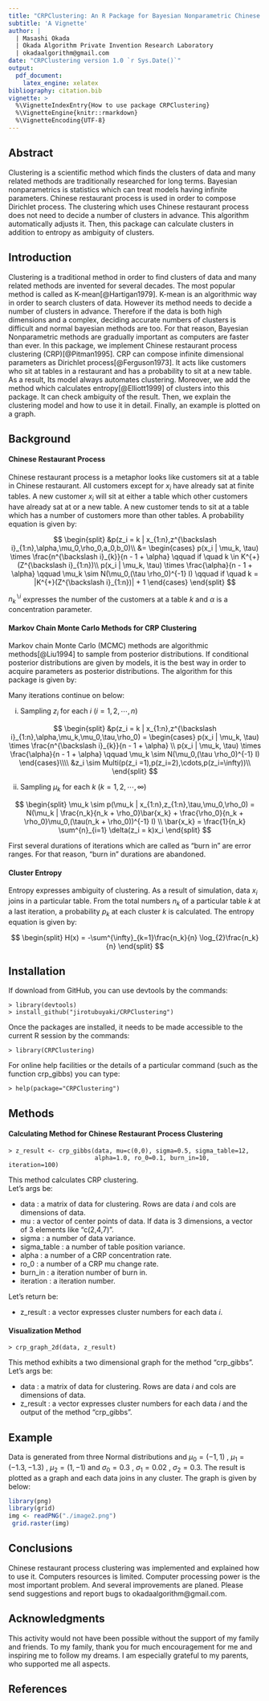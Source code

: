 ```yaml
---
title: "CRPClustering: An R Package for Bayesian Nonparametric Chinese Restaurant Process Clustering with Entropy"
subtitle: 'A Vignette'
author: |
  | Masashi Okada
  | Okada Algorithm Private Invention Research Laboratory
  | okadaalgorithm@gmail.com
date: "CRPClustering version 1.0 `r Sys.Date()`"
output:
  pdf_document:
    latex_engine: xelatex
bibliography: citation.bib
vignette: >
  %\VignetteIndexEntry{How to use package CRPClustering}
  %\VignetteEngine{knitr::rmarkdown}
  %\VignetteEncoding{UTF-8}
---
```


## Abstract
Clustering is a scientific method which finds the clusters of data and many related methods are traditionally researched for long terms. Bayesian nonparametrics is statistics which can treat models having infinite parameters. Chinese restaurant process is used in order to compose Dirichlet process. The clustering which uses Chinese restaurant process does not need to decide a number of clusters in advance. This algorithm automatically adjusts it. Then, this package can calculate clusters in addition to entropy as ambiguity of clusters.

## Introduction
Clustering is a traditional method in order to find clusters of data and many related methods are invented for several decades. The most popular method is called as K-mean[@Hartigan1979]. K-mean is an algorithmic way in order to search clusters of data. However its method needs to decide a number of clusters in advance. Therefore if the data is both high dimensions and a complex, deciding accurate numbers of clusters is difficult and normal bayesian methods are too. For that reason, Bayesian Nonparametric methods are gradually important as computers are faster than ever. In this package, we implement Chinese restaurant process clustering  (CRP)[@Pitman1995]. CRP can compose infinite dimensional parameters as Dirichlet process[@Ferguson1973]. It acts like customers who sit at tables in a restaurant and has a probability to sit at a new table. As a result, Its model always automates clustering. Moreover, we add the method which calculates entropy[@Elliott1999] of clusters into this package. It can check ambiguity of the result. Then, we explain the clustering model and how to use it in detail. Finally, an example is plotted on a graph.

## Background
#### Chinese Restaurant Process
Chinese restaurant process is a metaphor looks like customers sit at a table in Chinese restaurant. All customers except for $x_i$ have already sat at finite tables. A new customer $x_i$ will sit at either a table which other customers have already sat at or a new table. A new customer tends to sit at a table which has a number of customers more than other tables. A probability equation is given by:

$$
\begin{split}
  &p(z_i = k | x_{1:n},z^{\backslash i}_{1:n},\alpha,\mu_0,\rho_0,a_0,b_0)\\
  &= \begin{cases}
    p(x_i | \mu_k, \tau) \times \frac{n^{\backslash i}_{k}}{n - 1 + \alpha} \qquad if \quad k \in K^{+}(Z^{\backslash i}_{1:n})\\
    p(x_i | \mu_k, \tau) \times \frac{\alpha}{n - 1 + \alpha} \qquad  \mu_k \sim N(\mu_0,(\tau \rho_0)^{-1} I) \qquad if \quad k = |K^{+}(Z^{\backslash i}_{1:n})| + 1
  \end{cases}
\end{split}
$$

$n^{\backslash i}_{k}$ expresses the number of the customers at a table $k$ and $\alpha$ is a concentration parameter.

#### Markov Chain Monte Carlo Methods for CRP Clustering
Markov chain Monte Carlo (MCMC) methods are algorithmic methods[@Liu1994] to sample from posterior distributions. If conditional posterior distributions are given by models, it is the best way in order to acquire parameters as posterior distributions. The algorithm for this package is given by:  

Many iterations continue on below:  

i) Sampling $z_i$ for each $i$ $(i = 1,2, \cdots,n)$

$$
\begin{split}
  &p(z_i = k | x_{1:n},z^{\backslash i}_{1:n},\alpha,\mu_k,\mu_0,\tau,\rho_0)
 = \begin{cases}
    p(x_i | \mu_k, \tau) \times \frac{n^{\backslash i}_{k}}{n - 1 + \alpha} \\
    p(x_i | \mu_k, \tau) \times \frac{\alpha}{n - 1 + \alpha} \qquad  \mu_k \sim N(\mu_0,(\tau \rho_0)^{-1} I)
  \end{cases}\\\\
  &z_i \sim Multi(p(z_i =1),p(z_i=2),\cdots,p(z_i=\infty))\\
\end{split}
$$

ii) Sampling $\mu_k$ for each $k$ $(k = 1,2, \cdots ,\infty)$

$$
\begin{split}
  \mu_k \sim p(\mu_k | x_{1:n},z_{1:n},\tau,\mu_0,\rho_0) = N(\mu_k | \frac{n_k}{n_k + \rho_0}\bar{x_k} + \frac{\rho_0}{n_k + \rho_0}\mu_0,(\tau(n_k + \rho_0))^{-1} I) \\
  \bar{x_k} = \frac{1}{n_k} \sum^{n}_{i=1} \delta(z_i = k)x_i
\end{split}
$$

First several durations of iterations which are called as "burn in" are error ranges. For that reason, "burn in" durations are abandoned.

#### Cluster Entropy
Entropy expresses ambiguity of clustering. As a result of simulation, data $x_i$ joins in a particular table. From the total numbers $n_k$ of a particular table $k$ at a last iteration, a probability $p_k$ at each cluster $k$ is calculated. The entropy equation is given by:  

$$
\begin{split}
  H(x) = -\sum^{\infty}_{k=1}\frac{n_k}{n} \log_{2}\frac{n_k}{n}
\end{split}
$$

## Installation
If download from GitHub, you can use devtools by the commands:

```
> library(devtools)
> install_github("jirotubuyaki/CRPClustering")
```

Once the packages are installed, it needs to be made accessible to the current R session by the commands:

```
> library(CRPClustering)
```

For online help facilities or the details of a particular command (such as the function crp_gibbs) you can type:

```
> help(package="CRPClustering")
```

## Methods
#### Calculating Method for Chinese Restaurant Process Clustering

```
> z_result <- crp_gibbs(data, mu=c(0,0), sigma=0.5, sigma_table=12,
                        alpha=1.0, ro_0=0.1, burn_in=10, iteration=100)

```

This method calculates CRP clustering.  
Let's args be:  

*  data : a matrix of data for clustering. Rows are data $i$ and cols are dimensions of data.
*  mu : a vector of center points of data. If data is 3 dimensions, a vector of 3 elements like "c(2,4,7)".
*  sigma : a number of data variance.
*  sigma_table : a number of table position variance.
*  alpha : a number of a CRP concentration rate.
*  ro_0 : a number of a CRP mu change rate.
*  burn_in : a iteration number of burn in.
*  iteration : a iteration number.

Let's return be:    

*  z_result : a vector expresses cluster numbers for each data $i$.

#### Visualization Method

```
> crp_graph_2d(data, z_result)
```

This method exhibits a two dimensional graph for the method "crp_gibbs".  
Let's args be:    

*  data : a matrix of data for clustering. Rows are data $i$ and cols are dimensions of data.
*  z_result : a vector expresses cluster numbers for each data $i$ and the output of the method "crp_gibbs".   

## Example
Data is generated from three Normal distributions and $\mu_0 = (-1,1)$ , $\mu_1 = (-1.3,-1.3)$ , $\mu_2 = (1, -1)$ and $\sigma_0 = 0.3$ , $\sigma_1 = 0.02$ , $\sigma_2 = 0.3$. The result is plotted as a graph and each data joins in any cluster. The graph is given by below:  
```r
library(png)
library(grid)
img <- readPNG("./image2.png")
 grid.raster(img)
```
\begin{center}
Figure 1. CRP clustering result
\end{center}

## Conclusions
Chinese restaurant process clustering was implemented and explained how to use it. Computers resources is limited. Computer processing power is the most important problem. And several improvements are planed. Please send suggestions and report bugs to okadaalgorithm@gmail.com.

## Acknowledgments
This activity would not have been possible without the support of my family and friends. To my family, thank you for much encouragement for me and inspiring me to follow my dreams. I am especially grateful to my parents, who supported me all aspects.  

## References
